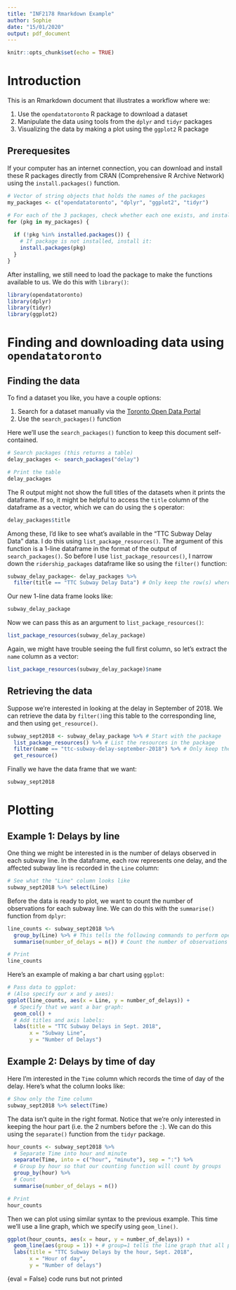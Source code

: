 ```yaml
---
title: "INF2178 Rmarkdown Example"
author: Sophie
date: "15/01/2020"
output: pdf_document
---
```


```r
knitr::opts_chunk$set(echo = TRUE)
```

# Introduction

This is an Rmarkdown document that illustrates a workflow where we:

1. Use the `opendatatoronto` R package to download a dataset
2. Manipulate the data using tools from the `dplyr` and `tidyr` packages
3. Visualizing the data by making a plot using the `ggplot2` R package

## Prerequesites

If your computer has an internet connection, you can download and install these R packages directly from CRAN (Comprehensive R Archive Network) using the `install.packages()` function.

```r
# Vector of string objects that holds the names of the packages
my_packages <- c("opendatatoronto", "dplyr", "ggplot2", "tidyr")

# For each of the 3 packages, check whether each one exists, and install if not
for (pkg in my_packages) {
  
  if (!pkg %in% installed.packages()) { 
    # If package is not installed, install it:
    install.packages(pkg)
  } 
}
```

After installing, we still need to load the package to make the functions available to us. We do this with `library()`:

```r
library(opendatatoronto)
library(dplyr)
library(tidyr)
library(ggplot2)
```

# Finding and downloading data using `opendatatoronto`

## Finding the data

To find a dataset you like, you have a couple options:

1. Search for a dataset manually via the [Toronto Open Data Portal](https://open.toronto.ca/)
2. Use the `search_packages()` function

Here we'll use the `search_packages()` function to keep this document self-contained.

```r
# Search packages (this returns a table)
delay_packages <- search_packages("delay")

# Print the table
delay_packages
```

The R output might not show the full titles of the datasets when it prints the dataframe. If so, it might be helpful to access the `title` column of the dataframe as a vector, which we can do using the `$` operator:

```r
delay_packages$title
```

Among these, I'd like to see what's available in the "TTC Subway Delay Data" data. I do this using `list_package_resources()`. The argument of this function is a 1-line dataframe in the format of the output of `search_packages()`. So before I use `list_package_resources()`, I  narrow down the `ridership_packages` dataframe like so using the `filter()` function:

```r
subway_delay_package<- delay_packages %>%
  filter(title == "TTC Subway Delay Data") # Only keep the row(s) where the title is "TTC Subway Delay Data"
```

Our new 1-line data frame looks like:

```r
subway_delay_package
```
Now we can pass this as an argument to `list_package_resources()`:

```r
list_package_resources(subway_delay_package)
```

Again, we might have trouble seeing the full first column, so let's extract the `name` column as a vector:

```r
list_package_resources(subway_delay_package)$name
```

## Retrieving the data

Suppose we're interested in looking at the delay in September of 2018. We can retrieve the data by `filter()`ing this table to the corresponding line, and then using `get_resource()`.

```r
subway_sept2018 <- subway_delay_package %>% # Start with the package 
  list_package_resources() %>% # List the resources in the package
  filter(name == "ttc-subway-delay-september-2018") %>% # Only keep the resource we want 
  get_resource()
```

Finally we have the data frame that we want:

```r
subway_sept2018
```


# Plotting

## Example 1: Delays by line

One thing we might be interested in is the number of delays observed in each subway line. In the dataframe, each row represents one delay, and the affected subway line is recorded in the `Line` column:

```r
# See what the "Line" column looks like
subway_sept2018 %>% select(Line)
```

Before the data is ready to plot, we want to count the number of observations for each subway line. We can do this with the `summarise()` function from `dplyr`:

```r
line_counts <- subway_sept2018 %>%
  group_by(Line) %>% # This tells the following commands to perform operations "grouping" by Line
  summarise(number_of_delays = n()) # Count the number of observations using n() 

# Print
line_counts
```


Here's an example of making a bar chart using `ggplot`:

```r
# Pass data to ggplot:
# (Also specify our x and y axes):
ggplot(line_counts, aes(x = Line, y = number_of_delays)) + 
  # Specify that we want a bar graph:
  geom_col() + 
  # Add titles and axis labels:
  labs(title = "TTC Subway Delays in Sept. 2018", 
       x = "Subway Line", 
       y = "Number of Delays") 
```

## Example 2: Delays by time of day

Here I'm interested in the `Time` column which records the time of day of the delay. Here's what the column looks like:

```r
# Show only the Time column
subway_sept2018 %>% select(Time)
```

The data isn't quite in the right format. Notice that we're only interested in keeping the hour part (i.e. the 2 numbers before the `:`). We can do this using the `separate()` function from the `tidyr` package. 

```r
hour_counts <- subway_sept2018 %>% 
  # Separate Time into hour and minute
  separate(Time, into = c("hour", "minute"), sep = ":") %>%
  # Group by hour so that our counting function will count by groups 
  group_by(hour) %>%
  # Count
  summarise(number_of_delays = n())

# Print
hour_counts
```

Then we can plot using similar syntax to the previous example. This time we'll use a line graph, which we specify using `geom_line()`.
```r
ggplot(hour_counts, aes(x = hour, y = number_of_delays)) +
  geom_line(aes(group = 1)) + # group=1 tells the line graph that all points are connected 
  labs(title = "TTC Subway Delays by the hour, Sept. 2018", 
       x = "Hour of day", 
       y = "Number of delays")
```
{eval = False} code runs but not printed



